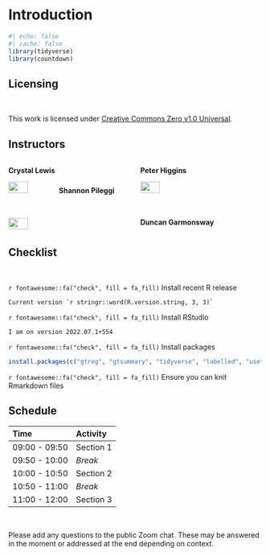 # Introduction

```r
#| echo: false
#| cache: false
library(tidyverse)
library(countdown)
```

## Licensing

<br>

This work is licensed under [Creative Commons Zero v1.0 Universal](https://creativecommons.org/publicdomain/zero/1.0/).


## Instructors

::: columns
::: {.column width="50%"}
**Crystal Lewis**

![](images/Shannon_circle.png){width="40%"}
**Shannon Pileggi**

![](images/Shannon_circle.png){width="40%"}
:::

::: {.column width="50%"}
**Peter Higgins**

![](images/Shannon_circle.png){width="40%"}

**Duncan Garmonsway**

![](images/Shannon_circle.png){width="40%"}

:::
:::


## Checklist

<br>

`r fontawesome::fa("check", fill = fa_fill)` Install recent R release

    Current version `r stringr::word(R.version.string, 3, 3)`

`r fontawesome::fa("check", fill = fa_fill)` Install RStudio

    I am on version 2022.07.1+554 

`r fontawesome::fa("check", fill = fa_fill)` Install packages

``` r
install.packages(c("gtreg", "gtsummary", "tidyverse", "labelled", "usethis"))
```

`r fontawesome::fa("check", fill = fa_fill)` Ensure you can knit Rmarkdown files

## Schedule

| Time          | Activity           |
|:--------------|:-------------------|
| 09:00 - 09:50 | Section 1          |
| 09:50 - 10:00 | *Break*            |
| 10:00 - 10:50 | Section 2          |
| 10:50 - 11:00 | *Break*            |
| 11:00 - 12:00 | Section 3          |

<br>

Please add any questions to the public Zoom chat. These may be answered in the 
moment or addressed at the end depending on context.

